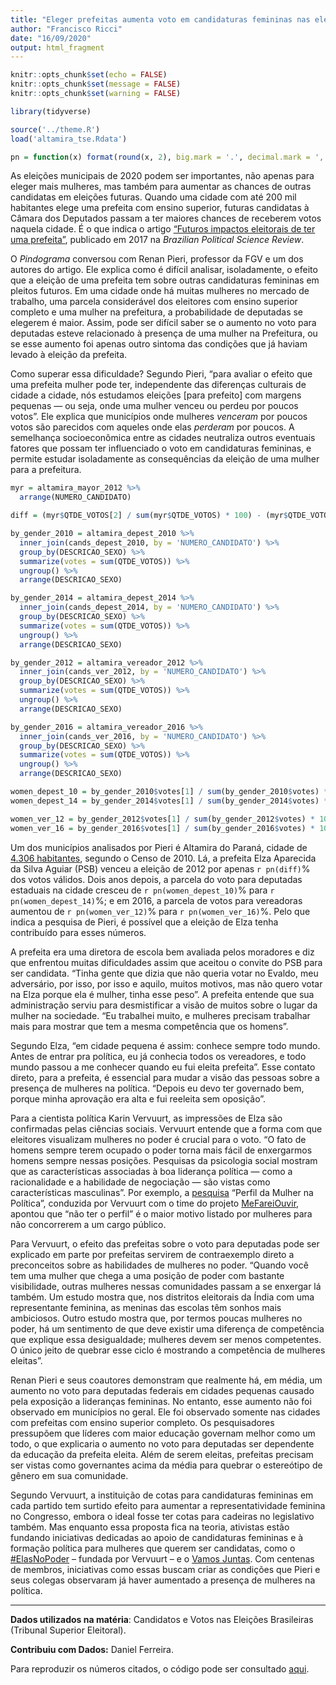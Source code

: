 ```yaml
---
title: "Eleger prefeitas aumenta voto em candidaturas femininas nas eleições seguintes"
author: "Francisco Ricci"
date: "16/09/2020"
output: html_fragment
---
```


```r
knitr::opts_chunk$set(echo = FALSE)
knitr::opts_chunk$set(message = FALSE)
knitr::opts_chunk$set(warning = FALSE)

library(tidyverse)

source('../theme.R')
load('altamira_tse.Rdata')

pn = function(x) format(round(x, 2), big.mark = '.', decimal.mark = ',', nsmall = 0, digits = 2)
```

As eleições municipais de 2020 podem ser importantes, não apenas para eleger
mais mulheres, mas também para aumentar as chances de outras candidatas em
eleições futuras. Quando uma cidade com até 200 mil habitantes elege uma
prefeita com ensino superior, futuras candidatas à Câmara dos Deputados passam
a ter maiores chances de receberem votos naquela cidade. É o que indica o
artigo ["Futuros impactos eleitorais de ter uma
prefeita"](https://www.scielo.br/scielo.php?script=sci_arttext&pid=S1981-38212017000200203&lng=pt&nrm=iso&tlng=pt),
publicado em 2017 na _Brazilian Political Science Review_.

O _Pindograma_ conversou com Renan Pieri, professor da FGV e um dos autores do
artigo. Ele explica como é difícil analisar, isoladamente, o efeito que a
eleição de uma prefeita tem sobre outras candidaturas femininas em pleitos
futuros. Em uma cidade onde há muitas mulheres no mercado de trabalho, uma
parcela considerável dos eleitores com ensino superior completo e uma mulher na
prefeitura, a probabilidade de deputadas se elegerem é maior. Assim, pode ser
difícil saber se o aumento no voto para deputadas esteve relacionado à presença
de uma mulher na Prefeitura, ou se esse aumento foi apenas outro sintoma das
condições que já haviam levado à eleição da prefeita.

Como superar essa dificuldade? Segundo Pieri, "para avaliar o efeito que uma
prefeita mulher pode ter, independente das diferenças culturais de cidade a
cidade, nós estudamos eleições [para prefeito] com margens pequenas — ou seja,
onde uma mulher venceu ou perdeu por poucos votos". Ele explica que municípios
onde mulheres _venceram_ por poucos votos são parecidos com aqueles onde elas
_perderam_ por poucos. A semelhança socioeconômica entre as cidades neutraliza
outros eventuais fatores que possam ter influenciado o voto em candidaturas
femininas, e permite estudar isoladamente as consequências da eleição de uma
mulher para a prefeitura.

```r
myr = altamira_mayor_2012 %>%
  arrange(NUMERO_CANDIDATO)

diff = (myr$QTDE_VOTOS[2] / sum(myr$QTDE_VOTOS) * 100) - (myr$QTDE_VOTOS[1] / sum(myr$QTDE_VOTOS) * 100)

by_gender_2010 = altamira_depest_2010 %>%
  inner_join(cands_depest_2010, by = 'NUMERO_CANDIDATO') %>%
  group_by(DESCRICAO_SEXO) %>%
  summarize(votes = sum(QTDE_VOTOS)) %>%
  ungroup() %>%
  arrange(DESCRICAO_SEXO)

by_gender_2014 = altamira_depest_2014 %>%
  inner_join(cands_depest_2014, by = 'NUMERO_CANDIDATO') %>%
  group_by(DESCRICAO_SEXO) %>%
  summarize(votes = sum(QTDE_VOTOS)) %>%
  ungroup() %>%
  arrange(DESCRICAO_SEXO)

by_gender_2012 = altamira_vereador_2012 %>%
  inner_join(cands_ver_2012, by = 'NUMERO_CANDIDATO') %>%
  group_by(DESCRICAO_SEXO) %>%
  summarize(votes = sum(QTDE_VOTOS)) %>%
  ungroup() %>%
  arrange(DESCRICAO_SEXO)

by_gender_2016 = altamira_vereador_2016 %>%
  inner_join(cands_ver_2016, by = 'NUMERO_CANDIDATO') %>%
  group_by(DESCRICAO_SEXO) %>%
  summarize(votes = sum(QTDE_VOTOS)) %>%
  ungroup() %>%
  arrange(DESCRICAO_SEXO)

women_depest_10 = by_gender_2010$votes[1] / sum(by_gender_2010$votes) * 100
women_depest_14 = by_gender_2014$votes[1] / sum(by_gender_2014$votes) * 100

women_ver_12 = by_gender_2012$votes[1] / sum(by_gender_2012$votes) * 100
women_ver_16 = by_gender_2016$votes[1] / sum(by_gender_2016$votes) * 100
```

Um dos municípios analisados por Pieri é Altamira do Paraná, cidade de [4.306
habitantes][1], segundo o Censo de 2010. Lá, a prefeita Elza Aparecida da Silva
Aguiar (PSB) venceu a eleição de 2012 por apenas `r pn(diff)`% dos votos
válidos. Dois anos depois, a parcela do voto para deputadas estaduais na cidade
cresceu de `r pn(women_depest_10)`% para `r pn(women_depest_14)`%; e em 2016, a
parcela de votos para vereadoras aumentou de `r pn(women_ver_12)`% para
`r pn(women_ver_16)`%. Pelo que indica a pesquisa de Pieri, é possível que a
eleição de Elza tenha contribuído para esses números.

A prefeita era uma diretora de escola bem avaliada pelos moradores e diz que
enfrentou muitas dificuldades assim que aceitou o convite do PSB para ser
candidata. "Tinha gente que dizia que não queria votar no Evaldo, meu
adversário, por isso, por isso e aquilo, muitos motivos, mas não quero votar
na Elza porque ela é mulher, tinha esse peso". A prefeita entende que sua
administração serviu para desmistificar a visão de muitos sobre o lugar da
mulher na sociedade. "Eu trabalhei muito, e mulheres precisam trabalhar mais
para mostrar que tem a mesma competência que os homens".

Segundo Elza, "em cidade pequena é assim: conhece sempre todo mundo. Antes de
entrar pra política, eu já conhecia todos os vereadores, e todo mundo passou a
me conhecer quando eu fui eleita prefeita". Esse contato direto, para a
prefeita, é essencial para mudar a visão das pessoas sobre a presença de
mulheres na política. "Depois eu devo ter governado bem, porque minha aprovação
era alta e fui reeleita sem oposição".

Para a cientista política Karin Vervuurt, as impressões de Elza são confirmadas
pelas ciências sociais. Vervuurt entende que a forma com que eleitores
visualizam mulheres no poder é crucial para o voto. "O fato de homens sempre
terem ocupado o poder torna mais fácil de enxergarmos homens sempre nessas
posições. Pesquisas da psicologia social mostram que as características
associadas à boa liderança política  — como a racionalidade e a habilidade de
negociação  —  são vistas como características masculinas". Por exemplo, a
[pesquisa](https://www.mefareiouvir.com.br/pesquisa/) "Perfil da Mulher na
Política", conduzida por Vervuurt com o time do projeto
[MeFareiOuvir](https://www.mefareiouvir.com.br/), apontou que "não ter o
perfil" é o maior motivo listado por mulheres para não concorrerem a um cargo
público.

Para Vervuurt, o efeito das prefeitas sobre o voto para deputadas pode ser
explicado em parte por prefeitas servirem de contraexemplo direto a
preconceitos sobre as habilidades de mulheres no poder. "Quando você tem uma
mulher que chega a uma posição de poder com bastante visibilidade, outras
mulheres nessas comunidades passam a se enxergar lá também. Um estudo mostra
que, nos distritos eleitorais da Índia com uma representante feminina, as
meninas das escolas têm sonhos mais ambiciosos. Outro estudo mostra que, por
termos poucas mulheres no poder, há um sentimento de que deve existir uma
diferença de competência que explique essa desigualdade; mulheres devem ser
menos competentes. O único jeito de quebrar esse ciclo é mostrando a
competência de mulheres eleitas".

Renan Pieri e seus coautores demonstram que realmente há, em média, um aumento
no voto para deputadas federais em cidades pequenas causado pela exposição a
lideranças femininas. No entanto, esse aumento não foi observado em municípios
no geral. Ele foi observado somente nas cidades com prefeitas com ensino
superior completo. Os pesquisadores pressupõem que líderes com maior educação
governam melhor como um todo, o que explicaria o aumento no voto para deputadas
ser dependente da educação da prefeita eleita. Além de serem eleitas, prefeitas
precisam ser vistas como governantes acima da média para quebrar o estereótipo
de gênero em sua comunidade.

Segundo Vervuurt, a instituição de cotas para candidaturas femininas em cada
partido tem surtido efeito para aumentar a representatividade feminina no
Congresso, embora o ideal fosse ter cotas para cadeiras no legislativo também.
Mas enquanto essa proposta fica na teoria, ativistas estão fundando iniciativas
dedicadas ao apoio de candidaturas femininas e à formação política para
mulheres que querem ser candidatas, como o
[#ElasNoPoder](https://elasnopoder.org/ ) – fundada por Vervuurt – e o [Vamos
Juntas](https://vamosjuntasnapolitica.com/). Com centenas de membros,
iniciativas como essas buscam criar as condições que Pieri e seus colegas
observaram já haver aumentado a presença de mulheres na política.

---

**Dados utilizados na matéria**: Candidatos e Votos nas Eleições Brasileiras
(Tribunal Superior Eleitoral).

**Contribuiu com Dados:** Daniel Ferreira.

Para reproduzir os números citados, o código pode ser consultado [aqui][2].

[1]: https://cidades.ibge.gov.br/brasil/pr/altamira-do-parana/panorama

[2]: https://github.com/pindograma/materias/blob/master/2020-06-16-prefeitas/Prefeitas.Rmd
